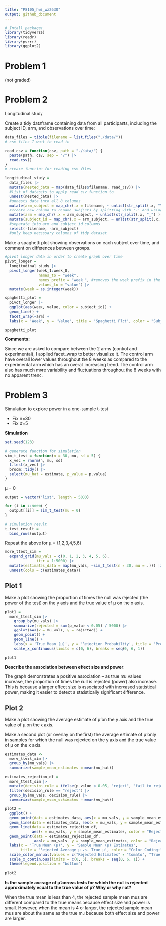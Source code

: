 ```yaml
---
title: "P8105_hw5_wz2630"
output: github_document
---
```

```r
# Intall packages
library(tidyverse)
library(readr)
library(purrr)
library(ggplot2)

```

# Problem 1 
(not graded)


# Problem 2

Longitudinal study 

Create a tidy dataframe containing data from all participants, including the subject ID, arm, and observations over time:
```r

data_files = tibble(filename = list.files("./data/"))
# csv files I want to read in

read_csv = function(csv, path = "./data/") {
  paste(path, csv, sep = "/") |> 
  read.csv()
}
# create function for reading csv files

longitudinal_study =  
  data_files |> 
  mutate(nested_data = map(data_files$filename, read_csv)) |> 
  #list of datasets to apply read_csv function to
  unnest(nested_data) |> 
  #unnests data into all 8 columns
  mutate(arm_subject = map_chr(.x = filename, ~ unlist(str_split(.x, "\\.") ) [[1]] )) |> 
  #create new column to rename subjects by splitting with '.' and using only the first part
  mutate(arm = map_chr(.x = arm_subject, ~ unlist(str_split(.x, "_") ) [[1]] )) |> 
  mutate(subject_id = map_chr(.x = arm_subject, ~ unlist(str_split(.x, "_") ) [[2]] )) |> 
  #separate into arm and subject id columns
  select(-filename, -arm_subject)
  #only keep necessary columns of tidy dataset
```

Make a spaghetti plot showing observations on each subject over time, and comment on differences between groups.
```r
#pivot longer data in order to create graph over time
pivot_longer = 
  longitudinal_study |> 
  pivot_longer(week_1:week_8,
               names_to = "week",
               names_prefix = "week_", #removes the week prefix in the week values
               values_to = "value") |> 
  mutate(week = as.integer(week))

spaghetti_plot = 
  pivot_longer |> 
  ggplot(aes(week, value, color = subject_id)) + 
  geom_line() + 
  facet_wrap(~arm) + 
  labs(x = 'Week', y = 'Value', title = 'Spaghetti Plot', color = "Subject ID")

spaghetti_plot
```

**Comments:**

Since we are asked to compare between the 2 arms (control and experimental), I applied facet_wrap to better visualize it. The control arm have overall lower values throughout the 8 weeks as compared to the experimental arm which has an overall increasing trend. The control arm also has much more variability and fluctuations throughout the 8 weeks with no apparent trend.



# Problem 3

Simulation to explore power in a one-sample t-test

* Fix n=30
* Fix σ=5

**Simulation**

```r
set.seed(123)

# generate function for simulation
sim_t_test = function(n = 30, mu, sd = 5) {
  x_vec = rnorm(n, mu, sd)
  t.test(x_vec) |> 
  broom::tidy() |> 
  select(mu_hat = estimate, p_value = p.value)
}
```

μ = 0
```r

output = vector("list", length = 5000)

for (i in 1:5000) {
  output[[i]] = sim_t_test(mu = 0)
}

# simulation result
t_test_result =
  bind_rows(output)

```

Repeat the above for μ = {1,2,3,4,5,6}
```r

more_ttest_sim = 
  expand_grid(mu_vals = c(0, 1, 2, 3, 4, 5, 6), 
              iter = 1:5000) |> 
  mutate(estimates_data = map(mu_vals, ~sim_t_test(n = 30, mu = .))) |> 
  unnest(cols = c(estimates_data))

```

## Plot 1

Make a plot showing the proportion of times the null was rejected (the power of the test) on the y axis and the true value of μ on the x axis.
```r
plot1 = 
  more_ttest_sim |> 
    group_by(mu_vals) |> 
    summarize(rejected = sum(p_value < 0.05) / 5000) |> 
    ggplot(aes(x = mu_vals, y = rejected)) +
    geom_point() + 
    geom_line() + 
    labs(x = 'True Mean (μ)', y = 'Rejection Probability', title = 'Proportion of times the null was rejected') + 
    scale_x_continuous(limits = c(0, 6), breaks = seq(0, 6, 1))

plot1
```

**Describe the association between effect size and power:**

The graph demonstrates a positive association  -- as true mu values increase, the proportion of times the null is rejected (power) also increase. This is because a larger effect size is associated with increased statistical power, making it easier to detect a statistically significant difference.




## Plot 2 

Make a plot showing the average estimate of μ̂ on the y axis and the true value of μ on the x axis. 

Make a second plot (or overlay on the first) the average estimate of μ̂ only in samples for which the null was rejected on the y axis and the true value of μ on the x axis.
```r

estimates_data <-
  more_ttest_sim |> 
  group_by(mu_vals) |> 
  summarize(sample_mean_estimates = mean(mu_hat))

estimates_rejection_df =
  more_ttest_sim |> 
  mutate(decision_rule = ifelse(p_value < 0.05, "reject", "fail to reject")) |> 
  filter(decision_rule == "reject") |> 
  group_by(mu_vals, decision_rule) |> 
  summarize(sample_mean_estimates = mean(mu_hat))
```

```r
plot2 = 
  ggplot() + 
  geom_point(data = estimates_data, aes(x = mu_vals, y = sample_mean_estimates, color = "True Estimate")) + 
  geom_line(data = estimates_data, aes(x = mu_vals, y = sample_mean_estimates, color = "True Estimate")) +
  geom_line(data = estimates_rejection_df, 
            aes(x = mu_vals, y = sample_mean_estimates, color = "Rejected Estimates")) + 
  geom_point(data = estimates_rejection_df, 
             aes(x = mu_vals, y = sample_mean_estimates, color = "Rejected Estimates")) + 
  labs(x = 'True Mean (μ)', y = 'Sample Mean (μ) Estimates', 
       title = 'Rejected Average μ vs. True μ', color = "Color Coding:") + 
  scale_color_manual(values = c("Rejected Estimates" = "tomato", "True Estimate" = "darkgreen")) + 
  scale_x_continuous(limits = c(0, 6), breaks = seq(0, 6, 1)) + 
  theme(legend.position = "bottom")
  
plot2

```

**Is the sample average of μ̂ across tests for which the null is rejected approximately equal to the true value of μ? Why or why not?**

When the true mean is less than 4, the rejected sample mean mus are different compared to the true means because effect size and power is small. However, when the mean is 4 or larger, the rejected sample mean mus are about the same as the true mu because both effect size and power are larger.



